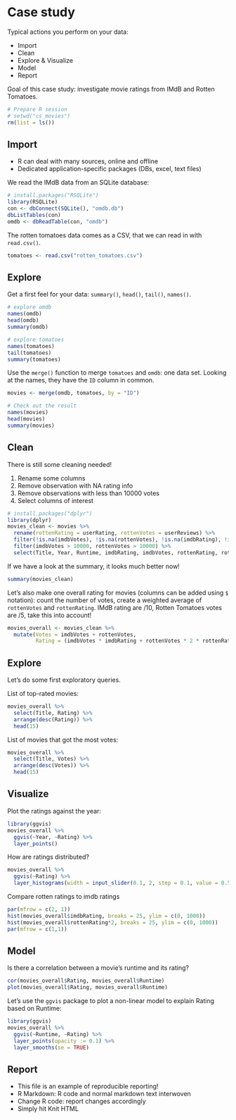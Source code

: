 # Case study

Typical actions you perform on your data:

- Import
- Clean
- Explore & Visualize
- Model
- Report

Goal of this case study: investigate movie ratings from IMdB and Rotten Tomatoes.

```r
# Prepare R session
# setwd("cs_movies")
rm(list = ls())
```

## Import

- R can deal with many sources, online and offline
- Dedicated application-specific packages (DBs, excel, text files)

We read the IMdB data from an SQLite database:

```r
# install.packages("RSQLite")
library(RSQLite)
con <- dbConnect(SQLite(), "omdb.db")
dbListTables(con)
omdb <- dbReadTable(con, "omdb")
```

The rotten tomatoes data comes as a CSV, that we can read in with `read.csv()`.

```r
tomatoes <- read.csv("rotten_tomatoes.csv")
```

## Explore

Get a first feel for your data: `summary()`, `head()`, `tail()`, `names()`.

```r
# explore omdb
names(omdb)
head(omdb)
summary(omdb)

# explore tomatoes
names(tomatoes)
tail(tomatoes)
summary(tomatoes)
```

Use the `merge()` function to merge `tomatoes` and `omdb`: one data set. Looking at the names, they have the `ID` column in common.

```r
movies <- merge(omdb, tomatoes, by = "ID")

# Check out the result
names(movies)
head(movies)
summary(movies)
```

## Clean

There is still some cleaning needed!

1. Rename some columns
2. Remove observation with NA rating info
3. Remove observations with less than 10000 votes
4. Select columns of interest

```r
# install.packages("dplyr")
library(dplyr)
movies_clean <- movies %>%
  rename(rottenRating = userRating, rottenVotes = userReviews) %>%
  filter(!is.na(imdbVotes), !is.na(rottenVotes), !is.na(imdbRating), !is.na(rottenRating)) %>%
  filter(imdbVotes > 10000, rottenVotes > 10000) %>%
  select(Title, Year, Runtime, imdbRating, imdbVotes, rottenRating, rottenVotes)
```

If we have a look at the summary, it looks much better now!

```r
summary(movies_clean)
```

Let's also make one overall rating for movies (columns can be added using `$` notation): count the number of votes, create a weighted average of `rottenVotes` and `rottenRating`. IMdB rating are /10, Rotten Tomatoes votes are /5, take this into account!

```r
movies_overall <- movies_clean %>% 
  mutate(Votes = imdbVotes + rottenVotes, 
         Rating = (imdbVotes * imdbRating + rottenVotes * 2 * rottenRating) / Votes)
```


## Explore

Let's do some first exploratory queries.

List of top-rated movies:

```r
movies_overall %>% 
  select(Title, Rating) %>% 
  arrange(desc(Rating)) %>% 
  head(15)
```

List of movies that got the most votes:

```r
movies_overall %>% 
  select(Title, Votes) %>% 
  arrange(desc(Votes)) %>% 
  head(15)
```

## Visualize

Plot the ratings against the year:

```r
library(ggvis)
movies_overall %>% 
  ggvis(~Year, ~Rating) %>% 
  layer_points()
```

How are ratings distributed?

```r
movies_overall %>% 
  ggvis(~Rating) %>% 
  layer_histograms(width = input_slider(0.1, 2, step = 0.1, value = 0.5, label = "Change binwidth"))
```

Compare rotten ratings to imdb ratings

```r
par(mfrow = c(2, 1))
hist(movies_overall$imdbRating, breaks = 25, ylim = c(0, 1000))
hist(movies_overall$rottenRating*2, breaks = 25, ylim = c(0, 1000))
par(mfrow = c(1,1))
```

## Model

Is there a correlation between a movie's runtime and its rating?

```r
cor(movies_overall$Rating, movies_overall$Runtime)
plot(movies_overall$Rating, movies_overall$Runtime)
```

Let's use the `ggvis` package to plot a non-linear model to explain Rating based on Runtime:

```r
library(ggvis)
movies_overall %>% 
  ggvis(~Runtime, ~Rating) %>% 
  layer_points(opacity := 0.1) %>% 
  layer_smooths(se = TRUE)
```

## Report

- This file is an example of reproducible reporting!
- R Markdown: R code and normal markdown text interwoven
- Change R code: report changes accordingly
- Simply hit Knit HTML
